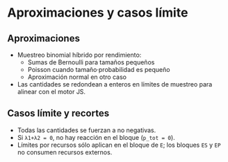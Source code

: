 # Aproximaciones y casos límite

## Aproximaciones
- Muestreo binomial híbrido por rendimiento:
  - Sumas de Bernoulli para tamaños pequeños
  - Poisson cuando tamaño·probabilidad es pequeño
  - Aproximación normal en otro caso
- Las cantidades se redondean a enteros en límites de muestreo para alinear con el motor JS.

## Casos límite y recortes
- Todas las cantidades se fuerzan a no negativas.
- Si `λ1+λ2 = 0`, no hay reacción en el bloque (`p_tot = 0`).
- Límites por recursos sólo aplican en el bloque de `E`; los bloques `ES` y `EP` no consumen recursos externos.
